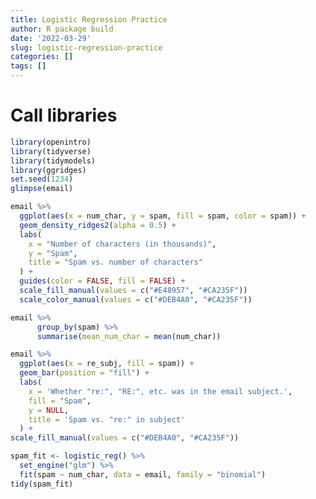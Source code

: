 ```yaml
---
title: Logistic Regression Practice
author: R package build
date: '2022-03-29'
slug: logistic-regression-practice
categories: []
tags: []
---
```

# Call libraries 
```r
library(openintro)
library(tidyverse)
library(tidymodels)
library(ggridges)
set.seed(1234)
glimpse(email)
```

```r
email %>%
  ggplot(aes(x = num_char, y = spam, fill = spam, color = spam)) +
  geom_density_ridges2(alpha = 0.5) +
  labs(
    x = "Number of characters (in thousands)",
    y = "Spam",
    title = "Spam vs. number of characters"
  ) +
  guides(color = FALSE, fill = FALSE) +
  scale_fill_manual(values = c("#E48957", "#CA235F"))
  scale_color_manual(values = c("#DEB4A0", "#CA235F"))
```
```r
email %>%
      group_by(spam) %>%
      summarise(mean_num_char = mean(num_char))
```
```r
email %>%
  ggplot(aes(x = re_subj, fill = spam)) +
  geom_bar(position = "fill") +
  labs(
    x = 'Whether "re:", "RE:", etc. was in the email subject.',
    fill = "Spam",
    y = NULL,
    title = 'Spam vs. "re:" in subject'
  ) +
scale_fill_manual(values = c("#DEB4A0", "#CA235F"))
```
```r
spam_fit <- logistic_reg() %>%
  set_engine("glm") %>%
  fit(spam ~ num_char, data = email, family = "binomial")
tidy(spam_fit)
```












